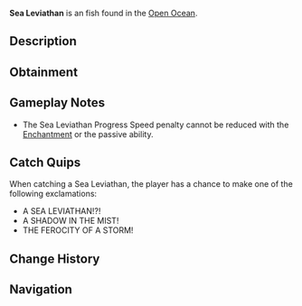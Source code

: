 {{FishInfobox
|image          = Sea Leviathan.png
|rarity         = Exotic
|sea            = Second Sea
|location       = [[Open Ocean]]
|sublocation    = 
|sources        = Fishing Rod
|radar_location = 
|prog_speed     = +10
|xp             = 15000
|weather        = Foggy
|time           = 
|season         = Spring
|bait           = Luminous Larva
|base_weight    = 6000
|base_value     = 21000
|weight_range   = 3800
|base_chance    = 1
|base_resil     = 3
}}
'''Sea Leviathan''' is an {{Rarity|Exotic}} fish found in the [[Open Ocean]].

== Description ==
{{Description|A swift and deadly predator of the fog, elusive and nearly untouchable in its element.|Bestiary Entry}}

== Obtainment ==
{{Description|Venture into the fog where this elusive creature lurks, quick as the mist itself.|Bestiary Hint}}
{{Fish Availability|
Open Ocean/Sea Leviathan
|top_rods      = 
Free Spirit Rod\16073.13\144028.69;
Leviathan's Fang Rod\11864.72\90549.75;
Egg Rod\11417.53\108506.93;
Trident Rod\11315.67\86209.58;
Azure Of Lagoon\10844.54\95165.51;
Destiny Rod\7474.34\66138.87;
Heaven's Rod\7425.04\66780.49;
Great Dreamer Rod\10809.65\102834.94;
Blazebringer Rod\10695.61\102404.1;
Kraken Rod\7004.08\66742.81;
Ethereal Prism Rod\7394.96\69940.58;
No-Life Rod\7465.59\69575.82;
Seraphic Rod\7263.83\69032.04;
Rod Of The Exalted One\6911.28\65814.86;
Rod Of The Forgotten Fang\6870.44\65259.66;
Challenger's Rod\6748.62\63862.42;
Rod Of The Depths\6706.55\63602.39;
Volcanic Rod\6502.78\61397.32;
Depthseeker Rod\6482.38\60560.07;
Zeus Rod\6477.73\61160.8;
Avalanche Rod\6414\59801.74;
Steady Rod\6215.76\54087.07
|recommended   = Free Spirit Rod
}}

== Gameplay Notes ==
* The Sea Leviathan Progress Speed penalty cannot be reduced with the {{Enchantment|Steady}} [[Enchantment]] or the {{Item|Tempest Rod}} passive ability.

== Catch Quips ==
When catching a Sea Leviathan, the player has a chance to make one of the following exclamations:
* A SEA LEVIATHAN!?!
* A SHADOW IN THE MIST!
* THE FEROCITY OF A STORM!

== Change History ==
{{Change History|{{subst:Current Version}}}}

== Navigation ==
{{Fish Navbox|Open Ocean}}
